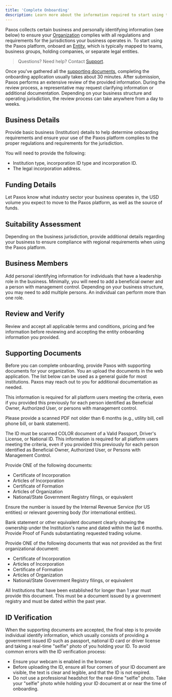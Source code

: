 ```yaml
---
title: 'Complete Onboarding'
description: Learn more about the information required to start using the Paxos process.
---
```




Paxos collects certain business and personally identifying information (see below) to ensure your [Organization](/guides/dashboard/organization#organization) complies with all regulations and requirements for the jurisdictions your business operates in.
To start using the Paxos platform, onboard an [Entity](/guides/dashboard/organization#entity), which is typically mapped to teams, business groups, holding companies, or separate legal entities.

> Questions? Need help? Contact [Support](https://support.paxos.com).

Once you've gathered all the [supporting documents](#supporting-docs), completing the onboarding application usually takes about 30 minutes.
After submission, Paxos performs an extensive review of the provided information.
During the review process, a representative may request clarifying information or additional documentation.
Depending on your business structure and operating jurisdiction, the review process can take anywhere from a day to weeks.

## Business Details

Provide basic business (Institution) details to help determine onboarding requirements and ensure your use of the Paxos platform complies to the proper regulations and requirements for the jurisdiction.

You will need to provide the following:

- Institution type, incorporation ID type and incorporation ID.
- The legal incorporation address.

## Funding Details

Let Paxos know what industry sector your business operates in, the USD volume you expect to move to the Paxos platform, as well as the source of funds.

## Suitability Assessment

Depending on the business jurisdiction, provide additional details regarding your business to ensure compliance with regional requirements when using the Paxos platform.

## Business Members

Add personal identifying information for individuals that have a leadership role in the business.
Minimally, you will need to add a beneficial owner and a person with management control.
Depending on your business structure, you may need to add multiple persons.
An individual can perform more than one role.

## Review and Verify

Review and accept all applicable terms and conditions, pricing and fee information before reviewing and accepting the entity onboarding information you provided.

## Supporting Documents

Before you can complete onboarding, provide Paxos with supporting documents for your organization.
You an upload the documents in the web application.
The list below can be used as a general guide for most institutions.
Paxos may reach out to you for additional documentation as needed.

<AccordionGroup>

<Accordion title="Proof of Residential Address for all Beneficial Owners, Authorized Users and Persons with Management Control" id="proof-residential-address">

This information is required for all platform users meeting the criteria, even if you provided this previously for each person identified as Beneficial Owner, Authorized User, or persons with management control.

Please provide a scanned PDF not older than 6 months (e.g., utility bill, cell phone bill, or bank statement).

</Accordion>

<Accordion title="Valid ID for all Beneficial Owners, Authorized Users and Persons with Management Control" id="valid-id">

The ID must be scanned COLOR document of a Valid Passport, Driver's License, or National ID. 
This information is required for all platform users meeting the criteria, even if you provided this previously for each person identified as Beneficial Owner, Authorized User, or Persons with Management Control.

</Accordion>

<Accordion title="Organizational Documents" id="organizational-documents">

Provide ONE of the following documents:

- Certificate of Incorporation
- Articles of Incorporation
- Certificate of Formation
- Articles of Organization
- National/State Government Registry filings, or equivalent

</Accordion>

<Accordion title="Evidence of Tax Identification Number / Registration Number" id="tax-identification">

Ensure the number is issued by the Internal Revenue Service (for US entities) or relevant governing body (for international entities).

</Accordion>

<Accordion title="Proof of Funds" id="proof-funds">

Bank statement or other equivalent document clearly showing the ownership under the Institution's name and dated within the last 6 months. Provide Proof of Funds substantiating requested trading volume.

</Accordion>

<Accordion title="Second Organizational Document" id="second-organizational-document">

Provide ONE of the following documents that was not provided as the first organizational document: 

- Certificate of Incorporation
- Articles of Incorporation
- Certificate of Formation
- Articles of Organization
- National/State Government Registry filings, or equivalent

</Accordion>

<Accordion title="Certificate of Good Standing or Equivalent" id="certificate-good-standing">

All Institutions that have been established for longer than 1 year must provide this document. This must be a document issued by a government registry and must be dated within the past year.

</Accordion>

</AccordionGroup>

## ID Verification

When the supporting documents are accepted, the final step is to provide individual identify information, which usually consists of providing a government issued ID such as passport, national ID card or driver license and taking a real-time "selfie" photo of you holding your ID.
To avoid common errors with the ID verification process:

- Ensure your webcam is enabled in the browser.
- Before uploading the ID, ensure all four corners of your ID document are visible, the text is clear and legible, and that the ID is not expired.
- Do not use a professional headshot for the real-time "selfie" photo. Take your "selfie" photo while holding your ID document at or near the time of onboarding.
